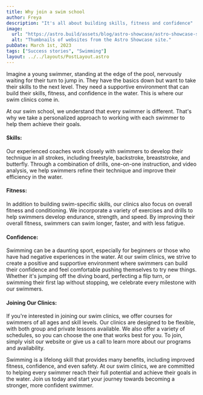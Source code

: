 ```yaml
---
title: Why join a swim school
author: Freya
description: "It's all about building skills, fitness and confidence"
image:
  url: "https://astro.build/assets/blog/astro-showcase/astro-showcase-screenshot.jpg"
  alt: "Thumbnails of websites from the Astro Showcase site."
pubDate: March 1st, 2023
tags: ["Success stories", "Swimming"]
layout: ../../layouts/PostLayout.astro
---
```


Imagine a young swimmer, standing at the edge of the pool, nervously waiting for their turn to jump in. They have the basics down but want to take their skills to the next level. They need a supportive environment that can build their skills, fitness, and confidence in the water. This is where our swim clinics come in.

At our swim school, we understand that every swimmer is different. That's why we take a personalized approach to working with each swimmer to help them achieve their goals.

#### Skills:

Our experienced coaches work closely with swimmers to develop their technique in all strokes, including freestyle, backstroke, breaststroke, and butterfly. Through a combination of drills, one-on-one instruction, and video analysis, we help swimmers refine their technique and improve their efficiency in the water.

#### Fitness:

In addition to building swim-specific skills, our clinics also focus on overall fitness and conditioning. We incorporate a variety of exercises and drills to help swimmers develop endurance, strength, and speed. By improving their overall fitness, swimmers can swim longer, faster, and with less fatigue.

#### Confidence:

Swimming can be a daunting sport, especially for beginners or those who have had negative experiences in the water. At our swim clinics, we strive to create a positive and supportive environment where swimmers can build their confidence and feel comfortable pushing themselves to try new things. Whether it's jumping off the diving board, perfecting a flip turn, or swimming their first lap without stopping, we celebrate every milestone with our swimmers.

#### Joining Our Clinics:

If you're interested in joining our swim clinics, we offer courses for swimmers of all ages and skill levels. Our clinics are designed to be flexible, with both group and private lessons available. We also offer a variety of schedules, so you can choose the one that works best for you. To join, simply visit our website or give us a call to learn more about our programs and availability.

Swimming is a lifelong skill that provides many benefits, including improved fitness, confidence, and even safety. At our swim clinics, we are committed to helping every swimmer reach their full potential and achieve their goals in the water. Join us today and start your journey towards becoming a stronger, more confident swimmer.
